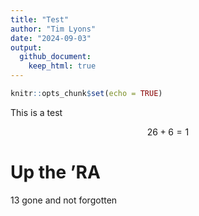 ```yaml
---
title: "Test"
author: "Tim Lyons"
date: "2024-09-03"
output: 
  github_document:
    keep_html: true
---
```


```r
knitr::opts_chunk$set(echo = TRUE)
```

This is a test

$$
26+6=1
$$

# Up the 'RA

13 gone and not forgotten